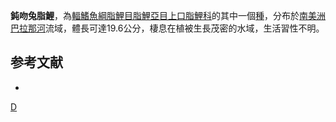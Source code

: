 {{Speciesbox 
| genus = Leporinus
| species = amblyrhynchus
| authority = [[Garavello|Garavello]] & [[Britski|Britski]], 1987
| status = NE
| status_system = IUCN3.1
}}
'''鈍吻兔脂鯉'''，為[[輻鰭魚綱|輻鰭魚綱]][[脂鯉目|脂鯉目]][[脂鯉亞目|脂鯉亞目]][[上口脂鯉科|上口脂鯉科]]的其中一個[[種|種]]，分布於[[南美洲|南美洲]][[巴拉那河|巴拉那河]]流域，體長可達19.6公分，棲息在植被生長茂密的水域，生活習性不明。

==参考文献==
{{refbegin}}
*{{FishBase_species|genus=Leporinus|species=amblyrhynchus|year=2013|month=9}}
{{refend}}
{{Taxonbar}}

[[Category:兔脂鯉屬|D]]